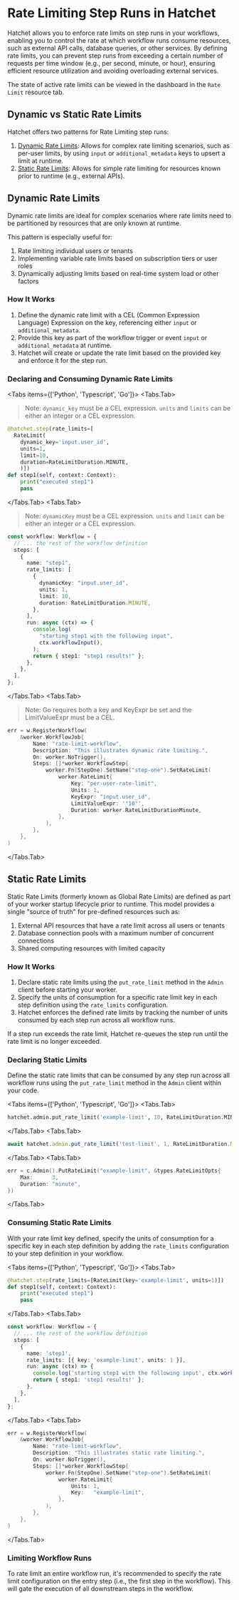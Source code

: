 
# Rate Limiting Step Runs in Hatchet

Hatchet allows you to enforce rate limits on step runs in your workflows, enabling you to control the rate at which workflow runs consume resources, such as external API calls, database queries, or other services. By defining rate limits, you can prevent step runs from exceeding a certain number of requests per time window (e.g., per second, minute, or hour), ensuring efficient resource utilization and avoiding overloading external services.

The state of active rate limits can be viewed in the dashboard in the `Rate Limit` resource tab.

## Dynamic vs Static Rate Limits

Hatchet offers two patterns for Rate Limiting step runs:

1. [Dynamic Rate Limits](#dynamic-rate-limits): Allows for complex rate limiting scenarios, such as per-user limits, by using `input` or `additional_metadata` keys to upsert a limit at runtime.
2. [Static Rate Limits](#static-rate-limits): Allows for simple rate limiting for resources known prior to runtime (e.g., external APIs).

## Dynamic Rate Limits

Dynamic rate limits are ideal for complex scenarios where rate limits need to be partitioned by resources that are only known at runtime.

This pattern is especially useful for:

1. Rate limiting individual users or tenants
2. Implementing variable rate limits based on subscription tiers or user roles
3. Dynamically adjusting limits based on real-time system load or other factors

### How It Works

1. Define the dynamic rate limit with a CEL (Common Expression Language) Expression on the key, referencing either `input` or `additional_metadata`.
2. Provide this key as part of the workflow trigger or event `input` or `additional_metadata` at runtime.
3. Hatchet will create or update the rate limit based on the provided key and enforce it for the step run.

### Declaring and Consuming Dynamic Rate Limits

<Tabs items={['Python', 'Typescript', 'Go']}>
  <Tabs.Tab>
> Note: `dynamic_key` must be a CEL expression. `units` and `limits` can be either an integer or a CEL expression.

```python
@hatchet.step(rate_limits=[
  RateLimit(
    dynamic_key='input.user_id',
    units=1,
    limit=10,
    duration=RateLimitDuration.MINUTE,
    )])
def step1(self, context: Context):
    print("executed step1")
    pass
```

  </Tabs.Tab>
  <Tabs.Tab>
> Note: `dynamicKey` must be a CEL expression. `units` and `limit` can be either an integer or a CEL expression.

```typescript
const workflow: Workflow = {
  // ... the rest of the workflow definition
  steps: [
    {
      name: "step1",
      rate_limits: [
        {
          dynamicKey: "input.user_id",
          units: 1,
          limit: 10,
          duration: RateLimitDuration.MINUTE,
        },
      ],
      run: async (ctx) => {
        console.log(
          "starting step1 with the following input",
          ctx.workflowInput(),
        );
        return { step1: "step1 results!" };
      },
    },
  ],
};
```

  </Tabs.Tab>
  <Tabs.Tab>
> Note: Go requires both a key and KeyExpr be set and the LimitValueExpr must be a CEL.

```go
err = w.RegisterWorkflow(
    &worker.WorkflowJob{
        Name: "rate-limit-workflow",
        Description: "This illustrates dynamic rate limiting.",
        On: worker.NoTrigger(),
        Steps: []*worker.WorkflowStep{
            worker.Fn(StepOne).SetName("step-one").SetRateLimit(
                worker.RateLimit{
                    Key: "per-user-rate-limit",
                    Units: 1,
                    KeyExpr: "input.user_id",
                    LimitValueExpr: '"10"',
                    Duration: worker.RateLimitDurationMinute,
                },
            ),
        },
    },
)
```

  </Tabs.Tab>
</Tabs>

## Static Rate Limits

Static Rate Limits (formerly known as Global Rate Limits) are defined as part of your worker startup lifecycle prior to runtime. This model provides a single "source of truth" for pre-defined resources such as:

1. External API resources that have a rate limit across all users or tenants
2. Database connection pools with a maximum number of concurrent connections
3. Shared computing resources with limited capacity

### How It Works

1. Declare static rate limits using the `put_rate_limit` method in the `Admin` client before starting your worker.
2. Specify the units of consumption for a specific rate limit key in each step definition using the `rate_limits` configuration.
3. Hatchet enforces the defined rate limits by tracking the number of units consumed by each step run across all workflow runs.

If a step run exceeds the rate limit, Hatchet re-queues the step run until the rate limit is no longer exceeded.

### Declaring Static Limits

Define the static rate limits that can be consumed by any step run across all workflow runs using the `put_rate_limit` method in the `Admin` client within your code.

<Tabs items={['Python', 'Typescript', 'Go']}>
  <Tabs.Tab>
```python
hatchet.admin.put_rate_limit('example-limit', 10, RateLimitDuration.MINUTE)
```
  </Tabs.Tab>
  <Tabs.Tab>
```typescript
await hatchet.admin.put_rate_limit('test-limit', 1, RateLimitDuration.MINUTE);
```
  </Tabs.Tab>
  <Tabs.Tab>
```go
err = c.Admin().PutRateLimit("example-limit", &types.RateLimitOpts{
    Max:      3,
    Duration: "minute",
})
```
  </Tabs.Tab>
</Tabs>

### Consuming Static Rate Limits

With your rate limit key defined, specify the units of consumption for a specific key in each step definition by adding the `rate_limits` configuration to your step definition in your workflow.

<Tabs items={['Python', 'Typescript', 'Go']}>
  <Tabs.Tab>
```python
@hatchet.step(rate_limits=[RateLimit(key='example-limit', units=1)])
def step1(self, context: Context):
    print("executed step1")
    pass
```
  </Tabs.Tab>
  <Tabs.Tab>
```typescript
const workflow: Workflow = {
  // ... the rest of the workflow definition
  steps: [
    {
      name: 'step1',
      rate_limits: [{ key: 'example-limit', units: 1 }],
      run: async (ctx) => {
        console.log('starting step1 with the following input', ctx.workflowInput());
        return { step1: 'step1 results!' };
      },
    },
  ],
};
```
  </Tabs.Tab>
  <Tabs.Tab>
```go
err = w.RegisterWorkflow(
    &worker.WorkflowJob{
        Name: "rate-limit-workflow",
        Description: "This illustrates static rate limiting.",
        On: worker.NoTrigger(),
        Steps: []*worker.WorkflowStep{
            worker.Fn(StepOne).SetName("step-one").SetRateLimit(
                worker.RateLimit{
                    Units: 1,
                    Key:   "example-limit",
                },
            ),
        },
    },
)
```
  </Tabs.Tab>
</Tabs>

### Limiting Workflow Runs

To rate limit an entire workflow run, it's recommended to specify the rate limit configuration on the entry step (i.e., the first step in the workflow). This will gate the execution of all downstream steps in the workflow.
